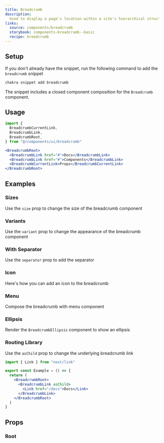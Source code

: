 ```yaml
---
title: Breadcrumb
description:
  Used to display a page's location within a site's hierarchical structure
links:
  source: components/breadcrumb
  storybook: components-breadcrumb--basic
  recipe: breadcrumb
---
```


<ExampleTabs name="breadcrumb-basic" />

## Setup

If you don't already have the snippet, run the following command to add the
`breadcrumb` snippet

```sh
chakra snippet add breadcrumb
```

The snippet includes a closed component composition for the `Breadcrumb`
component.

## Usage

```jsx
import {
  BreadcrumbCurrentLink,
  BreadcrumbLink,
  BreadcrumbRoot,
} from "@/components/ui/breadcrumb"
```

```jsx
<BreadcrumbRoot>
  <BreadcrumbLink href="#">Docs</BreadcrumbLink>
  <BreadcrumbLink href="#">Components</BreadcrumbLink>
  <BreadcrumbCurrentLink>Props</BreadcrumbCurrentLink>
</BreadcrumbRoot>
```

## Examples

### Sizes

Use the `size` prop to change the size of the breadcrumb component

<ExampleTabs name="breadcrumb-with-sizes" />

### Variants

Use the `variant` prop to change the appearance of the breadcrumb component

<ExampleTabs name="breadcrumb-with-variants" />

### With Separator

Use the `separator` prop to add the separator

<ExampleTabs name="breadcrumb-with-separator" />

### Icon

Here's how you can add an icon to the breadcrumb

<ExampleTabs name="breadcrumb-with-icon" />

### Menu

Compose the breadcrumb with menu component

<ExampleTabs name="breadcrumb-with-menu" />

### Ellipsis

Render the `BreadcrumbEllipsis` component to show an ellipsis

<ExampleTabs name="breadcrumb-with-ellipsis" />

### Routing Library

Use the `asChild` prop to change the underlying breadcrumb link

```jsx
import { Link } from "next/link"

export const Example = () => {
  return (
    <BreadcrumbRoot>
      <BreadcrumbLink asChild>
        <Link href="/docs">Docs</Link>
      </BreadcrumbLink>
    </BreadcrumbRoot>
  )
}
```

## Props

### Root

<PropTable component="Breadcrumb" part="Root" />
